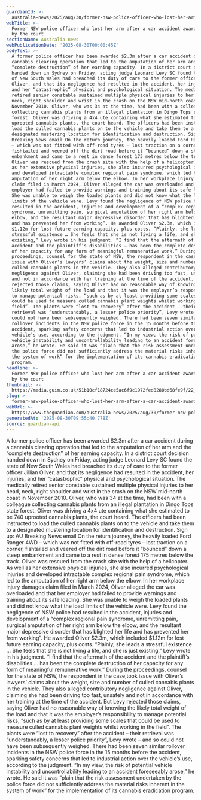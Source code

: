 ```yaml
---
guardianId: >-
  australia-news/2025/aug/30/former-nsw-police-officer-who-lost-her-arm-after-a-car-accident-awarded-23m-by-the-court
webTitle: >-
  Former NSW police officer who lost her arm after a car accident awarded $2.3m
  by the court
sectionName: Australia news
webPublicationDate: '2025-08-30T00:00:45Z'
bodyText: >-
  A former police officer has been awarded $2.3m after a car accident during a
  cannabis clearing operation that led to the amputation of her arm and the
  “complete destruction” of her earning capacity. In a district court decision
  handed down in Sydney on Friday, acting judge Leonard Levy SC found the state
  of New South Wales had breached its duty of care to the former officer Jillian
  Oliver, and that its negligence had resulted in the accident, her injuries,
  and her “catastrophic” physical and psychological situation. The medically
  retired senior constable sustained multiple physical injuries to her head,
  neck, right shoulder and wrist in the crash on the NSW mid-north coast in
  November 2010. Oliver, who was 34 at the time, had been with a colleague
  collecting cannabis plants from an illegal plantation in Dingo Tops state
  forest. Oliver was driving a 4x4 ute containing what she estimated to be 740
  uprooted cannabis plants, the court heard. The officers had been instructed to
  load the culled cannabis plants on to the vehicle and take them to a
  designated mustering location for identification and destruction. Sign up: AU
  Breaking News email On the return journey, the heavily loaded Ford Ranger 4WD
  – which was not fitted with off-road tyres – lost traction on a corner,
  fishtailed and veered off the dirt road before it “bounced” down a steep
  embankment and came to a rest in dense forest 175 metres below the track.
  Oliver was rescued from the crash site with the help of a helicopter. As well
  as her extensive physical injuries, she also incurred psychological injuries
  and developed intractable complex regional pain syndrome, which led to the
  amputation of her right arm below the elbow. In her workplace injury damages
  claim filed in March 2024, Oliver alleged the car was overloaded and that her
  employer had failed to provide warnings and training about its safe loading.
  She was unable to weigh the loaded plants and did not know what the load
  limits of the vehicle were. Levy found the negligence of NSW police had
  resulted in the accident, injuries and development of a “complex regional pain
  syndrome, unremitting pain, surgical amputation of her right arm below the
  elbow, and the resultant major depressive disorder that has blighted her life
  and has prevented her from working”. He awarded Oliver $2.3m, which included
  $1.12m for lost future earning capacity, plus costs. “Plainly, she leads a
  stressful existence … She feels that she is not living a life, and she is just
  existing,” Levy wrote in his judgment. “I find that the aftermath of the
  accident and the plaintiff’s disabilities … has been the complete destruction
  of her capacity for any form of meaningful remunerative work.” During the
  proceedings, counsel for the state of NSW, the respondent in the case,took
  issue with Oliver’s lawyers’ claims about the weight, size and number of
  culled cannabis plants in the vehicle. They also alleged contributory
  negligence against Oliver, claiming she had been driving too fast, unsafely
  and not in accordance with her training at the time of the accident. But Levy
  rejected those claims, saying Oliver had no reasonable way of knowing the
  likely total weight of the load and that it was the employer’s responsibility
  to manage potential risks, “such as by at least providing some scales that
  could be used to measure culled cannabis plant weights whilst working in the
  field”. The plants were “lost to recovery” after the accident – their
  retrieval was “understandably, a lesser police priority”, Levy wrote – and so
  could not have been subsequently weighed. There had been seven similar
  rollover incidents in the NSW police force in the 15 months before the
  accident, sparking safety concerns that led to industrial action over the
  vehicle’s use, according to the judgment. “In my view, the risk of potential
  vehicle instability and uncontrollability leading to an accident foreseeably
  arose,” he wrote. He said it was “plain that the risk assessment undertaken by
  the police force did not sufficiently address the material risks inherent in
  the system of work” for the implementation of its cannabis eradication
  program.
headline: >-
  Former NSW police officer who lost her arm after a car accident awarded $2.3m
  by the court
thumbnail: >-
  https://media.guim.co.uk/51b10cf18724ce5ac6f9c1972fed8280bd68fe9f/22_0_1208_966/500.jpg
slug: >-
  former-nsw-police-officer-who-lost-her-arm-after-a-car-accident-awarded-dollar23m-by-the-court
webUrl: >-
  https://www.theguardian.com/australia-news/2025/aug/30/former-nsw-police-officer-who-lost-her-arm-after-a-car-accident-awarded-23m-by-the-court
generatedAt: '2025-08-30T09:55:40.778Z'
source: guardian-api
---
```

A former police officer has been awarded $2.3m after a car accident during a cannabis clearing operation that led to the amputation of her arm and the “complete destruction” of her earning capacity. In a district court decision handed down in Sydney on Friday, acting judge Leonard Levy SC found the state of New South Wales had breached its duty of care to the former officer Jillian Oliver, and that its negligence had resulted in the accident, her injuries, and her “catastrophic” physical and psychological situation. The medically retired senior constable sustained multiple physical injuries to her head, neck, right shoulder and wrist in the crash on the NSW mid-north coast in November 2010. Oliver, who was 34 at the time, had been with a colleague collecting cannabis plants from an illegal plantation in Dingo Tops state forest. Oliver was driving a 4x4 ute containing what she estimated to be 740 uprooted cannabis plants, the court heard. The officers had been instructed to load the culled cannabis plants on to the vehicle and take them to a designated mustering location for identification and destruction. Sign up: AU Breaking News email On the return journey, the heavily loaded Ford Ranger 4WD – which was not fitted with off-road tyres – lost traction on a corner, fishtailed and veered off the dirt road before it “bounced” down a steep embankment and came to a rest in dense forest 175 metres below the track. Oliver was rescued from the crash site with the help of a helicopter. As well as her extensive physical injuries, she also incurred psychological injuries and developed intractable complex regional pain syndrome, which led to the amputation of her right arm below the elbow. In her workplace injury damages claim filed in March 2024, Oliver alleged the car was overloaded and that her employer had failed to provide warnings and training about its safe loading. She was unable to weigh the loaded plants and did not know what the load limits of the vehicle were. Levy found the negligence of NSW police had resulted in the accident, injuries and development of a “complex regional pain syndrome, unremitting pain, surgical amputation of her right arm below the elbow, and the resultant major depressive disorder that has blighted her life and has prevented her from working”. He awarded Oliver $2.3m, which included $1.12m for lost future earning capacity, plus costs. “Plainly, she leads a stressful existence … She feels that she is not living a life, and she is just existing,” Levy wrote in his judgment. “I find that the aftermath of the accident and the plaintiff’s disabilities … has been the complete destruction of her capacity for any form of meaningful remunerative work.” During the proceedings, counsel for the state of NSW, the respondent in the case,took issue with Oliver’s lawyers’ claims about the weight, size and number of culled cannabis plants in the vehicle. They also alleged contributory negligence against Oliver, claiming she had been driving too fast, unsafely and not in accordance with her training at the time of the accident. But Levy rejected those claims, saying Oliver had no reasonable way of knowing the likely total weight of the load and that it was the employer’s responsibility to manage potential risks, “such as by at least providing some scales that could be used to measure culled cannabis plant weights whilst working in the field”. The plants were “lost to recovery” after the accident – their retrieval was “understandably, a lesser police priority”, Levy wrote – and so could not have been subsequently weighed. There had been seven similar rollover incidents in the NSW police force in the 15 months before the accident, sparking safety concerns that led to industrial action over the vehicle’s use, according to the judgment. “In my view, the risk of potential vehicle instability and uncontrollability leading to an accident foreseeably arose,” he wrote. He said it was “plain that the risk assessment undertaken by the police force did not sufficiently address the material risks inherent in the system of work” for the implementation of its cannabis eradication program.

